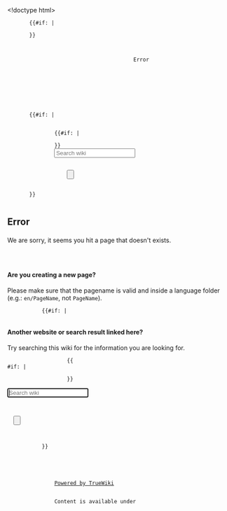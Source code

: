 <!doctype html>
<html lang="en">
    <head>
        <meta name="viewport" content="width=device-width, initial-scale=1.0">
        <meta charset="utf-8" />
        <meta name="robots" content="noindex" />
        {{#if: {{{favicon|}}}|
        <link rel="icon" href="{{{favicon}}}" type="image/icon" />
        }}
        {{{css}}}
        <title>{{{project_name}}} | Error</title>
    </head>
    <body>
        <header>
            <div id="pagename">
                Error
            </div>
            {{{html_header}}}
        </header>
        <nav>
            <ul id="navigation-bar">
                {{breadcrumbs}}
            </ul>
            <ul id="navigation-bar" class="right">
            </ul>
        </nav>
        {{#if: {{{has_search|}}}|
        <div id="search">
            <form action="/search" target="_new">
                {{#if: {{{language|}}}|
                <input type="hidden" name="language" value="{{{language}}}" />
                }}
                <input type="text" autocomplete="off" name="query" value="" placeholder="Search wiki" />
                <div id="search-submit">
                    <input type="submit" value="" />
                    <div></div>
                </div>
            </form>
        </div>
        }}
        <main>
            <h2>Error</h2>
            <p>We are sorry, it seems you hit a page that doesn't exists.</p>
            <dl><dd>
            <i>{{content}}</i>
            </dd></dl>

            <h4>Are you creating a new page?</h4>
            <p>Please make sure that the pagename is valid and inside a language folder (e.g.: <code>en/PageName</code>, not <code>PageName</code>).</p>

            {{#if: {{{has_search|}}}|
            <h4>Another website or search result linked here?</h4>
            <p>Try searching this wiki for the information you are looking for.</p>
            <div id="search" style="position: relative; right: 0; top: 0; width: 152px;">
                <form action="/search" target="_new">
                    {{#if: {{{language|}}}|
                    <input type="hidden" name="language" value="{{{language}}}" />
                    }}
                    <input type="text" autocomplete="off" name="query" value="" placeholder="Search wiki" autofocus />
                    <div id="search-submit">
                        <input type="submit" value="" />
                        <div></div>
                    </div>
                </form>
            </div>
            }}

            {{{javascript}}}
        </main>
        <footer>
            <div id="content-bottom-links">
                {{{html_footer}}}
                <a href="https://github.com/TrueBrain/TrueWiki">Powered by TrueWiki</a>
            </div>
            <div id="content-bottom-copyright">
                Content is available under <a href="/License">{{{license}}}</a>
            </div>
        </footer>
    </body>
</html>
